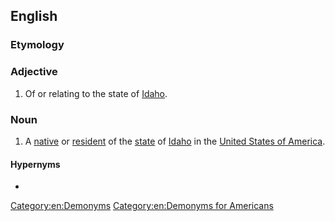 ==English==

===Etymology===
{{suffix|Idaho|an|lang=en}}

===Adjective===
{{en-adj}}

# Of or relating to the state of [[Idaho]].

===Noun===
{{en-noun}}

# A [[native]] or [[resident]] of the [[state]] of [[Idaho]] in the [[United States of America]].

====Hypernyms====
* {{l|en|American}}

[[Category:en:Demonyms]]
[[Category:en:Demonyms for Americans]]